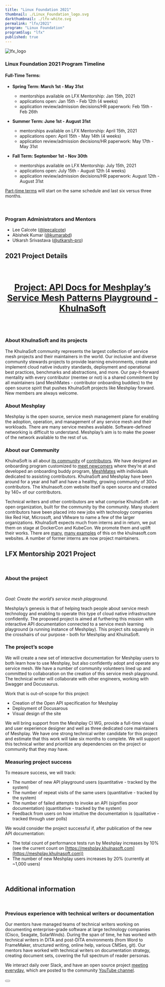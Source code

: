 ```yaml
---
title: "Linux Foundation 2021"
thumbnail: ./Linux_Foundation_logo.svg
darkthumbnail: ./lfx-white.svg
permalink: "lfx/2021"
program: "Linux Foundation"
programSlug: "lfx"
published: true
---
```



<ProgramsWrapper>

<img src={lfx_logo} alt="lfx_logo" />
<h3>Linux Foundation 2021 Program Timeline</h3>

<div>
  <h4><strong>Full-Time Terms:</strong></h4>
<ul>
    <li className="lfx-timeline_terms"><strong>Spring Term: March 1st - May 31st</strong></li>
  <ul>
    <li>mentorships available on LFX Mentorship: Jan 15th, 2021</li>
    <li>applications open: Jan 15th - Feb 12th (4 weeks)</li>
    <li>application review/admission decisions/HR paperwork: Feb 15th - Feb 26th</li>
  </ul>
</ul>
<ul>
  <li className="lfx-timeline_terms"><strong>Summer Term: June 1st - August  31st</strong></li>
  <ul>
    <li>mentorships available on LFX Mentorship: April 15th, 2021</li>
    <li>applications open: April 15th - May 14th (4 weeks)</li>
    <li>application review/admission decisions/HR paperwork: May 17th - May 31st</li>
  </ul>
</ul>
<ul>
  <li className="lfx-timeline_terms"><strong>Fall Term: September 1st - Nov 30th</strong></li>
  <ul>
    <li>mentorships available on LFX Mentorship: July 15th, 2021</li>
    <li>applications open: July 15th - August 12th (4 weeks)</li>
    <li>application review/admission decisions/HR paperwork: August 12th - August 31st</li>
  </ul>
</ul>
<u>Part-time terms</u> will start on the same schedule and last six versus three months.
</div>
<br />
<br />

<h3>Program Administrators and Mentors</h3>
<ul>
    <li>Lee Calcote (<a href="https://github.com/leecalcote">@leecalcote</a>)</li>
    <li>Abishek Kumar (<a href="https://github.com/kumarabd">@kumarabd</a>)</li>
    <li>Utkarsh Srivastava (<a href="https://github.com/utkarsh-pro">@utkarsh-pro</a>)</li>
</ul>

<h2>2021 Project Details</h2>
<br />
<h4 style="font-size: 1.75rem;text-align:center; text-decoration: underline;">
Project: API Docs for Meshplay’s Service Mesh Patterns Playground - KhulnaSoft
</h4>
<br />
<h3>About KhulnaSoft and its projects</h3>

<p>The KhulnaSoft community represents the largest collection of service mesh projects and their maintainers in the world. Our inclusive and diverse community stewards projects to provide learning environments, create and implement cloud native industry standards, deployment and operational best practices, benchmarks and abstractions, and more. Our pay-it-forward mentality with every contributor (mentee or not) is a shared commitment by all maintainers (and MeshMates - contributor onboarding buddies) to the open source spirit that pushes KhulnaSoft projects like Meshplay forward. New members are always welcome.</p>

### About Meshplay
<p>Meshplay is the open source, service mesh management plane for enabling the adoption, operation, and management of any service mesh and their workloads. There are many service meshes available. Software-defined networking is difficult to understand. Meshplay’s aim is to make the power of the network available to the rest of us.</p>

<h3>About our Community</h3>

KhulnaSoft is all about [its community](https://khulnasoft.com/community) of [contributors](https://khulnasoft.com/community/members). We have designed an onboarding program customized to [meet newcomers](https://khulnasoft.com/community/newcomers) where they’re at and developed an onboarding buddy program, [MeshMates](https://khulnasoft.com/community/meshmates) with individuals dedicated to assisting contributors. KhulnaSoft and Meshplay have been around for a year and half and have a healthy, growing community of 300+ contributors. The khulnasoft.com website itself is open source and created by 140+ of our contributors.

Technical writers and other contributors are what comprise KhulnaSoft - an open organization, built for the community by the community. Many student contributors have been placed into new jobs with technology companies like Red Hat, Microsoft, and VMware to name a few of the larger organizations. KhulnaSoft expects much from interns and in return, we put them on stage at DockerCon and KubeCon. We promote them and uplift their works. There are [many](https://www.linkedin.com/company/khulnasoft), [many examples](https://khulnasoft.com/blog/category/community) of this on the khulnasoft.com websites. A number of former interns are now project maintainers.

## LFX Mentorship 2021 Project
<br />

### About the project
<br />
<p><i>Goal: Create the world’s service mesh playground.</i></p>

<p>Meshplay’s genesis is that of helping teach people about service mesh technology and enabling to operate this type of cloud native infrastructure confidently. The proposed project is aimed at furthering this mission with interactive API documentation connected to a service mesh learning playground (a running instance of Meshplay). This project sits squarely in the crosshairs of our purpose - both for Meshplay and KhulnaSoft.</p>

### The project’s scope

<p>We will create a new set of interactive documentation for Meshplay users to both learn how to use Meshplay, but also confidently adopt and operate any service mesh. We have a number of community volunteers lined up and committed to collaboration on the creation of this service mesh playground. The technical writer will collaborate with other engineers, working with Swagger and Docusaurus.</p>

<p>Work that is out-of-scope for this project:</p>

- Creation of the Open API specification for Meshplay
- Deployment of Docusarous
- Visual design of the site

<p>We will bring support from the Meshplay CI WG, provide a full-time visual and user experience designer and well as three dedicated core maintainers of Meshplay. We have one strong technical writer candidate for this project and estimate that this work will take six months to complete. We will support this technical writer and prioritize any dependencies on the project or community that they may have.</p>

### Measuring project success

<p>To measure success, we will track:</p>

- The number of new API playground users (quantitative - tracked by the system)
- The number of repeat visits of the same users (quantitative - tracked by the system)
- The number of failed attempts to invoke an API (signifies poor documentation) (quantitative - tracked by the system)
- Feedback from users on how intuitive the documentation is (qualitative - tracked through user polls)

<p>We would consider the project successful if, after publication of the new API documentation:</p>

- The total count of performance tests run by Meshplay increases by 10% (see the current count on [https://meshplay.khulnasoft.com](https://meshplay.khulnasoft.com))
- The number of new Meshplay users increases by 20% (currently at ~1,000 users)

<br />
<h2>Additional information</h2>
<br />

### Previous experience with technical writers or documentation

<p>Our mentors have managed teams of technical writers working on documenting enterprise-grade software at large technology companies (Cisco, Seagate, SolarWinds). During the span of time, he has worked with technical writers in DITA and post-DITA environments (from Word to FrameMaker, structured writing, online help, various CMSes, git). Our mentors have worked with technical writers on documentation strategy, creating document sets, covering the full spectrum of reader personas.</p>

We interact daily over Slack, and have an open source project [meeting everyday](https://khulnasoft.com/community/calendar), which are posted to the community [YouTube channel](https://www.youtube.com/c/KhulnaSoft?sub_confirmation=1).

<div className="apply-button">
  <h3>
    <Button
      primary
      title="Participate"
      url="http://slack.khulnasoft.com"
      external={ true }
    />
  </h3>
</div>

</ProgramsWrapper>

